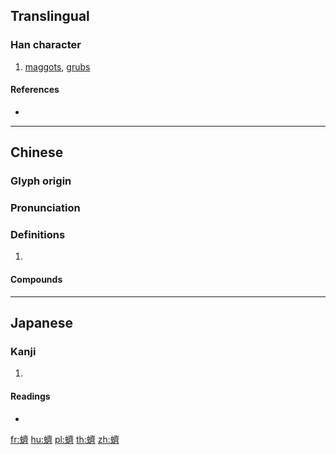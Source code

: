 {{character info/new}}
{{also|蛴}}
==Translingual==

===Han character===
{{Han char|rn=142|rad=虫|as=14|sn=20|four=50123|canj=LIYX}}

# [[maggots]], [[grubs]]

====References====
* {{Han ref|kx=1100.330|dkj=33732|dj=1564.250|hdz=42900.220|uh=8810|ud=34832|bh=F4C5|bd=62661}}

----

==Chinese==
{{zh-forms|s=蛴}}

===Glyph origin===
{{Han etym}}

===Pronunciation===
{{zh-pron
|m=qí
|c=cai4
|mn=chê
|mc=y
|oc=y
|cat=
}}

===Definitions===
{{zh-hanzi}}

# {{rfdef|zh}}

====Compounds====
{{zh-der|蝤蠐|蠐螬|領如蝤蠐}}

----

==Japanese==

===Kanji===
{{ja-kanji|grade=|rs=虫14}}

# {{defn|lang=ja|sort=虫14}}

====Readings====
* {{ja-readings|on=[[せい]] (sei), [[ざい]] (zai), [[し]] (shi), [[じ]] (ji)|kun=|nanori=}}

[[fr:蠐]]
[[hu:蠐]]
[[pl:蠐]]
[[th:蠐]]
[[zh:蠐]]